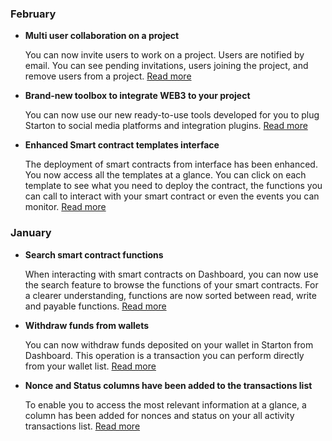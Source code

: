 ### February

-   **Multi user collaboration on a project**

    You can now invite users to work on a project. Users are notified by email. You can see pending invitations, users joining the project, and remove users from a project. [Read more](/Settings/create-new-project.mdx#inviting-users-to-your-project)

-   **Brand-new toolbox to integrate WEB3 to your project**

    You can now use our new ready-to-use tools developed for you to plug Starton to social media platforms and integration plugins. [Read more](/tools/integrating-tools.mdx)

-   **Enhanced Smart contract templates interface**

    The deployment of smart contracts from interface has been enhanced. You now access all the templates at a glance. You can click on each template to see what you need to deploy the contract, the functions you can call to interact with your smart contract or even the events you can monitor. [Read more](/Smart-contract/deploying-a-smart-contract.mdx)

### January

-   **Search smart contract functions**

    When interacting with smart contracts on Dashboard, you can now use the search feature to browse the functions of your smart contracts. For a clearer understanding, functions are now sorted between read, write and payable functions. [Read more](/Wallet/withdraw.mdx)

-   **Withdraw funds from wallets**

    You can now withdraw funds deposited on your wallet in Starton from Dashboard. This operation is a transaction you can perform directly from your wallet list. [Read more](/Smart-contract/interacting-with-a-smart-contract.mdx)

-   **Nonce and Status columns have been added to the transactions list**

    To enable you to access the most relevant information at a glance, a column has been added for nonces and status on your all activity transactions list. [Read more](/Transactions/state-and-status.mdx)
